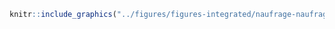 <!-- #### Naufrage - Sites de naufrages répertoriés {-} -->


<!-- -------------------------------------------------- -->

```r
knitr::include_graphics("../figures/figures-integrated/naufrage-naufrage.png")
```

<br>
